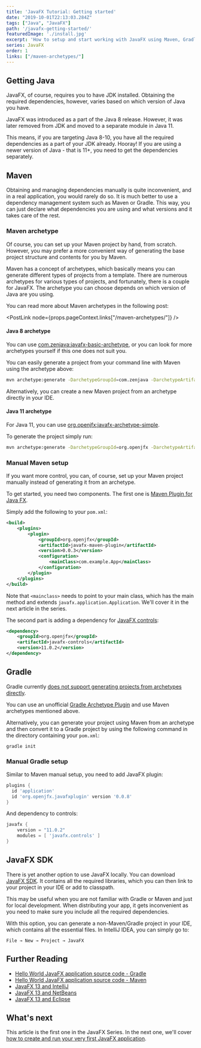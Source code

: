 ```yaml
---
title: 'JavaFX Tutorial: Getting started'
date: "2019-10-01T22:13:03.284Z"
tags: ["Java", "JavaFX"]
path: '/javafx-getting-started/'
featuredImage: './install.jpg'
excerpt: 'How to setup and start working with JavaFX using Maven, Gradle or JavaFX SDK.'
series: JavaFX
order: 1
links: ["/maven-archetypes/"]
---
```


<PostHeader frontmatter={props.data.mdx.frontmatter} series={props.pageContext.seriesInfo} />

## Getting Java
JavaFX, of course, requires you to have JDK installed. Obtaining the required dependencies, however, varies based on which version of Java you have.

JavaFX was introduced as a part of the Java 8 release. However, it was later removed from JDK and moved to a separate module in Java 11.

This means, if you are targeting Java 8-10, you have all the required dependencies as a part of your JDK already. Hooray! If you are using a newer version of Java - that is 11+, you need to get the dependencies separately.

## Maven
Obtaining and managing dependencies manually is quite inconvenient, and in a real application, you would rarely do so. It is much better to use a dependency management system such as Maven or Gradle. This way, you can just declare what dependencies you are using and what versions and it takes care of the rest.

### Maven archetype
Of course, you can set up your Maven project by hand, from scratch. However, you may prefer a more convenient way of generating the base project structure and contents for you by Maven.

Maven has a concept of archetypes, which basically means you can generate different types of projects from a template. There are numerous archetypes for various types of projects, and fortunately, there is a couple for JavaFX. The archetype you can choose depends on which version of Java are you using.

You can read more about Maven archetypes in the following post:

<PostLink node={props.pageContext.links["/maven-archetypes/"]} />

#### Java 8 archetype
You can use [com.zenjava:javafx-basic-archetype](https://mvnrepository.com/artifact/com.zenjava/javafx-basic-archetype), or you can look for more archetypes yourself if this one does not suit you.

You can easily generate a project from your command line with Maven using the archetype above:

```bash
mvn archetype:generate -DarchetypeGroupId=com.zenjava -DarchetypeArtifactId=javafx-basic-archetype
```

Alternatively, you can create a new Maven project from an archetype directly in your IDE.

#### Java 11 archetype

For Java 11, you can use [org.openjfx:javafx-archetype-simple](https://mvnrepository.com/artifact/org.openjfx/javafx-archetype-simple).

To generate the project simply run:

```bash
mvn archetype:generate -DarchetypeGroupId=org.openjfx -DarchetypeArtifactId=javafx-archetype-simple
```

### Manual Maven setup
If you want more control, you can, of course, set up your Maven project manually instead of generating it from an archetype.

To get started, you need two components. The first one is [Maven Plugin for Java FX](https://github.com/openjfx/javafx-maven-plugin).

Simply add the following to your `pom.xml`:

```xml
<build>
    <plugins>
        <plugin>
            <groupId>org.openjfx</groupId>
            <artifactId>javafx-maven-plugin</artifactId>
            <version>0.0.3</version>
            <configuration>
                <mainClass>com.example.App</mainClass>
            </configuration>
        </plugin>
    </plugins>
</build>
```

Note that `<mainclass>` needs to point to your main class, which has the main method and extends `javafx.application.Application`. We'll cover it in the next article in the series.

The second part is adding a dependency for [JavaFX controls](https://mvnrepository.com/artifact/org.openjfx/javafx-controls):

```xml
<dependency>
    <groupId>org.openjfx</groupId>
    <artifactId>javafx-controls</artifactId>
    <version>11.0.2</version>
</dependency>
```

## Gradle
Gradle currently [does not support generating projects from archetypes directly](https://github.com/gradle/gradle/issues/3840).

You can use an unofficial [Gradle Archetype Plugin](https://github.com/orctom/gradle-archetype-plugin/) and use Maven archetypes mentioned above.

Alternatively, you can generate your project using Maven from an archetype and then convert it to a Gradle project by using the following command in the directory containing your `pom.xml`:

```
gradle init
``` 

### Manual Gradle setup 
Similar to Maven manual setup, you need to add JavaFX plugin:

```gradle
plugins {
  id 'application'
  id 'org.openjfx.javafxplugin' version '0.0.8'
}
```

And dependency to controls:

```gradle
javafx {
    version = "11.0.2"
    modules = [ 'javafx.controls' ]
}
```

## JavaFX SDK
There is yet another option to use JavaFX locally. You can download [JavaFX SDK](https://gluonhq.com/products/javafx/). It contains all the required libraries, which you can then link to your project in your IDE or add to classpath.

This may be useful when you are not familiar with Gradle or Maven and just for local development. When distributing your app, it gets inconvenient as you need to make sure you include all the required dependencies.

With this option, you can generate a non-Maven/Gradle project in your IDE, which contains all the essential files. In IntelliJ IDEA, you can simply go to:

```
File → New → Project → JavaFX
```

## Further Reading
- [Hello World JavaFX application source code - Gradle](https://github.com/openjfx/samples/tree/master/HelloFX/Gradle)
- [Hello World JavaFX application source code - Maven](https://github.com/openjfx/samples/tree/master/HelloFX/Maven)
- [JavaFX 13 and IntelliJ](https://openjfx.io/openjfx-docs/#IDE-Intellij)
- [JavaFX 13 and NetBeans](https://openjfx.io/openjfx-docs/#IDE-NetBeans)
- [JavaFX 13 and Eclipse](https://openjfx.io/openjfx-docs/#IDE-Eclipse)

## What's next
This article is the first one in the JavaFX Series. In the next one, we'll cover [how to create and run your very first JavaFX application](/javafx-hello-world/).